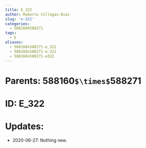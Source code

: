 ```yaml
---
title: E_322
author: Roberto Villegas-Diaz
slug: 'e-322'
categories:
  - 588160X588271
tags:
  - E
aliases:
  - 588160x588271-e_322
  - 588160x588271-e-322
  - 588160x588271-e322
---
```


# **Parents**: 588160`$\times$`588271
# **ID**: E_322
# **Updates**: 
 - 2020-06-27: Nothing new.
